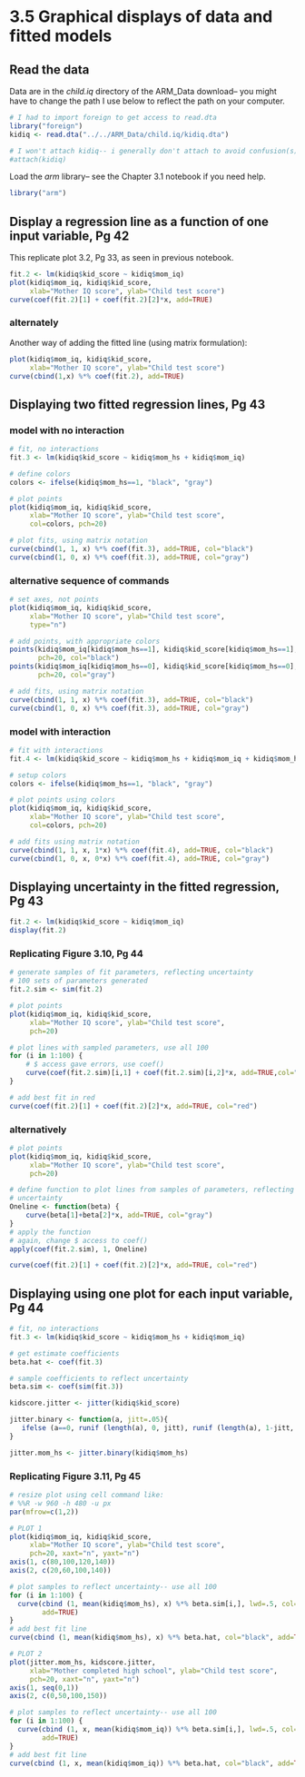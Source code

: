 # 3.5 Graphical displays of data and fitted models

## Read the data

Data are in the *child.iq* directory of the ARM_Data download-- you might have
to change the path I use below to reflect the path on your computer.

```r
# I had to import foreign to get access to read.dta
library("foreign")
kidiq <- read.dta("../../ARM_Data/child.iq/kidiq.dta")

# I won't attach kidiq-- i generally don't attach to avoid confusion(s)
#attach(kidiq)
```

Load the *arm* library-- see the Chapter 3.1 notebook if you need help.

```r
library("arm")
```

## Display a regression line as a function of one input variable, Pg 42

This replicate plot 3.2, Pg 33, as seen in previous notebook.

```r
fit.2 <- lm(kidiq$kid_score ~ kidiq$mom_iq)
plot(kidiq$mom_iq, kidiq$kid_score,
     xlab="Mother IQ score", ylab="Child test score")
curve(coef(fit.2)[1] + coef(fit.2)[2]*x, add=TRUE)
```

### alternately

Another way of adding the fitted line (using matrix formulation):

```r
plot(kidiq$mom_iq, kidiq$kid_score,
     xlab="Mother IQ score", ylab="Child test score")
curve(cbind(1,x) %*% coef(fit.2), add=TRUE)
```

## Displaying two fitted regression lines, Pg 43

### model with no interaction

```r
# fit, no interactions
fit.3 <- lm(kidiq$kid_score ~ kidiq$mom_hs + kidiq$mom_iq)

# define colors
colors <- ifelse(kidiq$mom_hs==1, "black", "gray")

# plot points
plot(kidiq$mom_iq, kidiq$kid_score,
     xlab="Mother IQ score", ylab="Child test score",
     col=colors, pch=20)

# plot fits, using matrix notation
curve(cbind(1, 1, x) %*% coef(fit.3), add=TRUE, col="black")
curve(cbind(1, 0, x) %*% coef(fit.3), add=TRUE, col="gray")
```

### alternative sequence of commands

```r
# set axes, not points
plot(kidiq$mom_iq, kidiq$kid_score,
     xlab="Mother IQ score", ylab="Child test score",
     type="n")

# add points, with appropriate colors
points(kidiq$mom_iq[kidiq$mom_hs==1], kidiq$kid_score[kidiq$mom_hs==1],
       pch=20, col="black")
points(kidiq$mom_iq[kidiq$mom_hs==0], kidiq$kid_score[kidiq$mom_hs==0],
       pch=20, col="gray")

# add fits, using matrix notation
curve(cbind(1, 1, x) %*% coef(fit.3), add=TRUE, col="black")
curve(cbind(1, 0, x) %*% coef(fit.3), add=TRUE, col="gray")
```

### model with interaction

```r
# fit with interactions
fit.4 <- lm(kidiq$kid_score ~ kidiq$mom_hs + kidiq$mom_iq + kidiq$mom_hs:kidiq$mom_iq)

# setup colors
colors <- ifelse(kidiq$mom_hs==1, "black", "gray")

# plot points using colors
plot(kidiq$mom_iq, kidiq$kid_score,
     xlab="Mother IQ score", ylab="Child test score",
     col=colors, pch=20)

# add fits using matrix notation
curve(cbind(1, 1, x, 1*x) %*% coef(fit.4), add=TRUE, col="black")
curve(cbind(1, 0, x, 0*x) %*% coef(fit.4), add=TRUE, col="gray")
```

## Displaying uncertainty in the fitted regression, Pg 43

```r
fit.2 <- lm(kidiq$kid_score ~ kidiq$mom_iq)
display(fit.2)
```

### Replicating Figure 3.10, Pg 44

```r
# generate samples of fit parameters, reflecting uncertainty
# 100 sets of parameters generated
fit.2.sim <- sim(fit.2)

# plot points
plot(kidiq$mom_iq, kidiq$kid_score,
     xlab="Mother IQ score", ylab="Child test score",
     pch=20)

# plot lines with sampled parameters, use all 100
for (i in 1:100) {
    # $ access gave errors, use coef()
    curve(coef(fit.2.sim)[i,1] + coef(fit.2.sim)[i,2]*x, add=TRUE,col="gray")
}

# add best fit in red
curve(coef(fit.2)[1] + coef(fit.2)[2]*x, add=TRUE, col="red")
```

### alternatively

```r
# plot points
plot(kidiq$mom_iq, kidiq$kid_score,
     xlab="Mother IQ score", ylab="Child test score",
     pch=20)

# define function to plot lines from samples of parameters, reflecting
# uncertainty
Oneline <- function(beta) {
    curve(beta[1]+beta[2]*x, add=TRUE, col="gray")
}
# apply the function
# again, change $ access to coef()
apply(coef(fit.2.sim), 1, Oneline)

curve(coef(fit.2)[1] + coef(fit.2)[2]*x, add=TRUE, col="red")
```

## Displaying using one plot for each input variable, Pg 44

```r
# fit, no interactions
fit.3 <- lm(kidiq$kid_score ~ kidiq$mom_hs + kidiq$mom_iq)

# get estimate coefficients
beta.hat <- coef(fit.3)

# sample coefficients to reflect uncertainty
beta.sim <- coef(sim(fit.3))
```

```r
kidscore.jitter <- jitter(kidiq$kid_score)
```

```r
jitter.binary <- function(a, jitt=.05){
   ifelse (a==0, runif (length(a), 0, jitt), runif (length(a), 1-jitt, 1))
}

jitter.mom_hs <- jitter.binary(kidiq$mom_hs)
```

### Replicating Figure 3.11, Pg 45

```r
# resize plot using cell command like:
# %%R -w 960 -h 480 -u px
par(mfrow=c(1,2))

# PLOT 1
plot(kidiq$mom_iq, kidiq$kid_score,
     xlab="Mother IQ score", ylab="Child test score", 
     pch=20, xaxt="n", yaxt="n")
axis(1, c(80,100,120,140))
axis(2, c(20,60,100,140))

# plot samples to reflect uncertainty-- use all 100
for (i in 1:100) {
  curve(cbind (1, mean(kidiq$mom_hs), x) %*% beta.sim[i,], lwd=.5, col="gray",
        add=TRUE)
}
# add best fit line
curve(cbind (1, mean(kidiq$mom_hs), x) %*% beta.hat, col="black", add=TRUE)

# PLOT 2
plot(jitter.mom_hs, kidscore.jitter,
     xlab="Mother completed high school", ylab="Child test score",
     pch=20, xaxt="n", yaxt="n")
axis(1, seq(0,1))
axis(2, c(0,50,100,150))

# plot samples to reflect uncertainty-- use all 100
for (i in 1:100) {
  curve(cbind (1, x, mean(kidiq$mom_iq)) %*% beta.sim[i,], lwd=.5, col="gray",
        add=TRUE)
}
# add best fit line
curve(cbind (1, x, mean(kidiq$mom_iq)) %*% beta.hat, col="black", add=TRUE)
```

